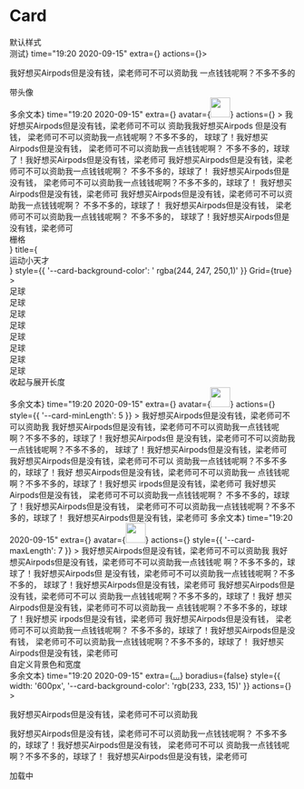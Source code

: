 
# Card

<div className="title">默认样式</div>
<CodeBlock line={'5-7'}>
  <Card title={<div>测试</div>} time="19:20 2020-09-15" extra={<More />} actions={<Actions></Actions>}>
    <div>
      <p>我好想买Airpods但是没有钱，梁老师可不可以资助我 一点钱钱呢啊？不多不多的 </p>
    </div>
  </Card>
</CodeBlock>
<div className="title">带头像</div>
<CodeBlock line={'5-7'}>
  <Card
    title={<div>多余文本</div>}
    time="19:20 2020-09-15"
    extra={<More />}
    avatar={<img src="https://gw.alipayobjects.com/zos/rmsportal/JiqGstEfoWAOHiTxclqi.png" width="35" height="35" />}
    actions={<Actions />}
  >
    我好想买Airpods但是没有钱，梁老师可不可以 资助我我好想买Airpods 但是没有钱，
    梁老师可不可以资助我一点钱呢啊？不多不多的， 球球了！我好想买Airpods但是没有钱， 梁老师可不可以资助我一点钱钱呢啊？
    不多不多的，球球了！我好想买Airpods但是没有钱，梁老师可
    我好想买Airpods但是没有钱，梁老师可不可以资助我一点钱钱呢啊？ 不多不多的，球球了！ 我好想买Airpods但是没有钱，
    梁老师可不可以资助我一点钱钱呢啊？不多不多的，球球了！ 我好想买Airpods但是没有钱，梁老师可
    我好想买Airpods但是没有钱，梁老师可不可以资助我一点钱钱呢啊？ 不多不多的，球球了！ 我好想买Airpods但是没有钱，
    梁老师可不可以资助我一点钱钱呢啊？ 不多不多的， 球球了！我好想买Airpods但是没有钱，梁老师可
  </Card>
</CodeBlock>

<div className="title">栅格</div>
<CodeBlock line={'5-7'}>
  <Card
    avatar={<img src="https://gw.alipayobjects.com/zos/rmsportal/JiqGstEfoWAOHiTxclqi.png" width="35" height="35" />}
    title={<div style={{ fontSize: '18px', fontWeight: '700', marginTop: '10px' }}>运动小天才</div>}
    style={{ '--card-background-color': ' rgba(244, 247, 250,1)' }}
    Grid={true}
  >
    <div>足球</div>
    <div>足球</div>
    <div>足球</div>
    <div>足球</div>
    <div>足球</div>
    <div>足球</div>
    <div>足球</div>
    <div>足球</div>
  </Card>
</CodeBlock>
<div className="title">收起与展开长度</div>
<CodeBlock line={'5-7'}>
  <Card
    title={<div>多余文本</div>}
    time="19:20 2020-09-15"
    extra={<More />}
    avatar={<img src="https://gw.alipayobjects.com/zos/rmsportal/JiqGstEfoWAOHiTxclqi.png" width="35" height="35" />}
    actions={<Actions />}
    style={{ '--card-minLength': 5 }}
  >
    我好想买Airpods但是没有钱，梁老师可不可以资助我 我好想买Airpods但是没有钱，梁老师可不可以资助我一点钱钱呢
    啊？不多不多的，球球了！我好想买Airpods但 是没有钱，梁老师可不可以资助我一点钱钱呢啊？不多不多的，
    球球了！我好想买Airpods但是没有钱，梁老师可 我好想买Airpods但是没有钱，梁老师可不可以
    资助我一点钱钱呢啊？不多不多的，球球了！我好 想买Airpods但是没有钱，梁老师可不可以资助我一
    点钱钱呢啊？不多不多的，球球了！我好想买 irpods但是没有钱，梁老师可 我好想买Airpods但是没有钱，
    梁老师可不可以资助我一点钱钱呢啊？ 不多不多的，球球了！我好想买Airpods但是没有钱，
    梁老师可不可以资助我一点钱钱呢啊？不多不多的，球球了！ 我好想买Airpods但是没有钱，梁老师可
  </Card>
  <Card
    title={<div>多余文本</div>}
    time="19:20 2020-09-15"
    extra={<More />}
    avatar={<img src="https://gw.alipayobjects.com/zos/rmsportal/JiqGstEfoWAOHiTxclqi.png" width="35" height="35" />}
    actions={<Actions />}
    style={{ '--card-maxLength': 7 }}
  >
    我好想买Airpods但是没有钱，梁老师可不可以资助我 我好想买Airpods但是没有钱，梁老师可不可以资助我一点钱钱呢
    啊？不多不多的，球球了！我好想买Airpods但 是没有钱，梁老师可不可以资助我一点钱钱呢啊？不多不多的，
    球球了！我好想买Airpods但是没有钱，梁老师可 我好想买Airpods但是没有钱，梁老师可不可以
    资助我一点钱钱呢啊？不多不多的，球球了！我好 想买Airpods但是没有钱，梁老师可不可以资助我一
    点钱钱呢啊？不多不多的，球球了！我好想买 irpods但是没有钱，梁老师可 我好想买Airpods但是没有钱，
    梁老师可不可以资助我一点钱钱呢啊？ 不多不多的，球球了！我好想买Airpods但是没有钱，
    梁老师可不可以资助我一点钱钱呢啊？不多不多的，球球了！ 我好想买Airpods但是没有钱，梁老师可
  </Card>
</CodeBlock>
<div className="title">自定义背景色和宽度</div>
<CodeBlock line={'5-7'}>
  <Card
    title={<div>多余文本</div>}
    time="19:20 2020-09-15"
    extra={<a href="#">...</a>}
    boradius={false}
    style={{ width: '600px', '--card-background-color': 'rgb(233, 233, 15)' }}
    actions={<Actions />}
  >
    <p> 我好想买Airpods但是没有钱，梁老师可不可以资助我</p>
    <p>
      我好想买Airpods但是没有钱，梁老师可不可以资助我一点钱钱呢啊？ 不多不多的，球球了！我好想买Airpods但是没有钱，
      梁老师可不可以 资助我一点钱钱呢啊？不多不多的，球球了！ 我好想买Airpods但是没有钱，梁老师可
    </p>
  </Card>
</CodeBlock>

<div className="title">加载中</div>
<CodeBlock line={'5-7'}>
  <Loading />
</CodeBlock>
